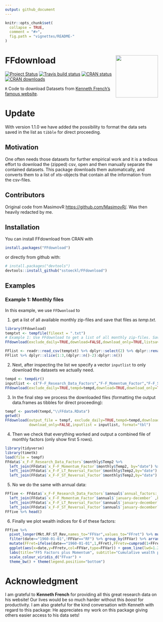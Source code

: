 ```yaml
---
output: github_document
---
```


<!-- README.md is generated from README.Rmd. Please edit that file -->

```r
knitr::opts_chunk$set(
  collapse = TRUE,
  comment = "#>",
  fig.path = "vignettes/README-"
)
```

# FFdownload <a href='https://github.com/sstoeckl/FFdownload'><img src='man/figures/logo.png' align="right" height="139" /></a>

<!-- badges: start -->
  [![Project Status](https://www.repostatus.org/badges/latest/active.svg)](https://www.repostatus.org/#active)
  [![Travis build status](https://travis-ci.org/sstoeckl/ffdownload.svg?branch=master)](https://travis-ci.org/sstoeckl/ffdownload)
  [![CRAN status](https://www.r-pkg.org/badges/version/FFdownload)](https://CRAN.R-project.org/package=FFdownload)
  [![CRAN downloads](https://cranlogs.r-pkg.org/badges/grand-total/FFdownload)](https://cranlogs.r-pkg.org/badges/grand-total/FFdownload)
<!-- badges: end -->


`R` Code to download Datasets from [Kenneth French's famous website](http://mba.tuck.dartmouth.edu/pages/faculty/ken.french/data_library.html).

# Update

With version 1.1.0 we have added the possibility to format the data sets saved in the list as `tibble` for direct proceeding.

## Motivation

One often needs those datasets for further empirical work and it is a tedious effort to download the (zipped) csv, open and then manually separate the contained datasets. This package downloads them automatically, and converts them to a list of xts-objects that contain all the information from the csv-files.

## Contributors

Original code from MasimovR <https://github.com/MasimovR/>. Was then heavily redacted by me.

## Installation

You can install FFdownload from CRAN with 
```r
install.packages("FFdownload")
```
or directly from github with:
```r
# install.packages("devtools")
devtools::install_github("sstoeckl/FFdownload")
```

## Examples

### Example 1: Monthly files

In this example, we use `FFDwonload` to 

1.  get a list of all available monthly zip-files and save that files as *temp.txt*.

```r
library(FFdownload)
temptxt <- tempfile(fileext = ".txt")
# Example 1: Use FFdownload to get a list of all monthly zip-files. Save that list as temptxt.
FFdownload(exclude_daily=TRUE,download=FALSE,download_only=TRUE,listsave=temptxt)
```

```r
FFlist <- readr::read_csv(temptxt) %>% dplyr::select(2) %>% dplyr::rename(Files=x)
FFlist %>% dplyr::slice(1:3,(dplyr::n()-2):dplyr::n())
```

2.  Next, after inspecting the list we specify a vector `inputlist` to only download the datasets we actually need.

```r
tempd <- tempdir()
inputlist <- c("F-F_Research_Data_Factors","F-F_Momentum_Factor","F-F_ST_Reversal_Factor","F-F_LT_Reversal_Factor")
FFdownload(exclude_daily=TRUE,tempd=tempd,download=TRUE,download_only=TRUE,inputlist=inputlist)
```

3.  In the final step we process the downloaded files (formatting the output data.frames as tibbles for direct proceeding):

```r
tempf <- paste0(tempd,"\\FFdata.RData")
getwd()
FFdownload(output_file = tempf, exclude_daily=TRUE,tempd=tempd,download=FALSE,
           download_only=FALSE,inputlist = inputlist, format="tbl")
```

4. Then we check that everything worked and output a combined file of monthly factors (only show first 5 rows).

```r
library(tidyverse)
library(timetk)
load(file = tempf)
FFdata$`x_F-F_Research_Data_Factors`$monthly$Temp2 %>% 
  left_join(FFdata$`x_F-F_Momentum_Factor`$monthly$Temp2, by="date") %>%
  left_join(FFdata$`x_F-F_LT_Reversal_Factor`$monthly$Temp2,by="date") %>%
  left_join(FFdata$`x_F-F_ST_Reversal_Factor`$monthly$Temp2,by="date") %>% head()
```

5. No we do the same with annual data:

```r
FFfive <- FFdata$`x_F-F_Research_Data_Factors`$annual$`annual_factors:_january-december` %>% 
  left_join(FFdata$`x_F-F_Momentum_Factor`$annual$`january-december` ,by="date") %>%
  left_join(FFdata$`x_F-F_LT_Reversal_Factor`$annual$`january-december`,by="date") %>%
  left_join(FFdata$`x_F-F_ST_Reversal_Factor`$annual$`january-december` ,by="date") 
FFfive %>% head()
```

6.  Finally we plot wealth indices for 6 of these factors:

```r
FFfive %>% 
  pivot_longer(Mkt.RF:ST_Rev,names_to="FFVar",values_to="FFret") %>% mutate(FFret=FFret/100,date=as.Date(date)) %>% 
  filter(date>="1960-01-01",!FFVar=="RF") %>% group_by(FFVar) %>% arrange(FFVar,date) %>%
  mutate(FFret=ifelse(date=="1960-01-01",1,FFret),FFretv=cumprod(1+FFret)-1) %>% 
  ggplot(aes(x=date,y=FFretv,col=FFVar,type=FFVar)) + geom_line(lwd=1.2) + scale_y_log10() +
  labs(title="FF5 Factors plus Momentum", subtitle="Cumulative wealth plots",ylab="cum. returns") + 
  scale_colour_viridis_d("FFvar") +
  theme_bw() + theme(legend.position="bottom")

```


# Acknowledgment

I am grateful to **Kenneth French** for providing all this great research data on his website! Our lives would be so much harder without this *boost* for productivity. I am also grateful for the kind conversation with Kenneth with regard to this package: He appreciates my work on this package giving others easier access to his data sets!
